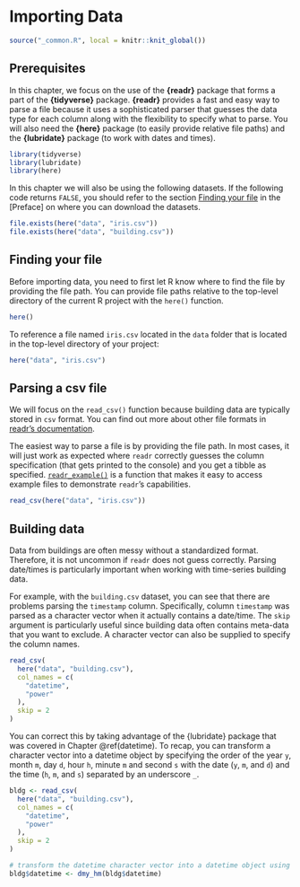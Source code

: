 # Importing Data

```r
source("_common.R", local = knitr::knit_global())
```

## Prerequisites

In this chapter, we focus on the use of the **{readr}** package that forms a
part of the **{tidyverse}** package. **{readr}** provides a fast and easy way to
parse a file because it uses a sophisticated parser that guesses the data type
for each column along with the flexibility to specify what to parse. You will
also need the **{here}** package (to easily provide relative file paths) and the
**{lubridate}** package (to work with dates and times).

```r
library(tidyverse)
library(lubridate)
library(here)
```

In this chapter we will also be using the following datasets. If the following
code returns `FALSE`, you should refer to the section [Finding your file] in the
[Preface] on where you can download the datasets.

```r
file.exists(here("data", "iris.csv"))
file.exists(here("data", "building.csv"))
```

## Finding your file

Before importing data, you need to first let R know where to find the file by
providing the file path. You can provide file paths relative to the top-level
directory of the current R project with the `here()` function.

```r
here()
```

To reference a file named `iris.csv` located in the `data` folder that is
located in the top-level directory of your project:

```r
here("data", "iris.csv")
```

## Parsing a csv file

We will focus on the `read_csv()` function because building data are typically
stored in `csv` format. You can find out more about other file formats in
[readr's documentation](https://readr.tidyverse.org).

The easiest way to parse a file is by providing the file path. In most cases, it
will just work as expected where `readr` correctly guesses the column
specification (that gets printed to the console) and you get a tibble as
specified.
[`readr_example()`](https://readr.tidyverse.org/reference/readr_example.html) is
a function that makes it easy to access example files to demonstrate `readr`'s
capabilities.

```r
read_csv(here("data", "iris.csv"))
```

## Building data

Data from buildings are often messy without a standardized format. Therefore, it
is not uncommon if `readr` does not guess correctly. Parsing date/times is
particularly important when working with time-series building data.

For example, with the `building.csv` dataset, you can see that there are
problems parsing the `timestamp` column. Specifically, column `timestamp` was
parsed as a character vector when it actually contains a date/time. The `skip`
argument is particularly useful since building data often contains meta-data
that you want to exclude. A character vector can also be supplied to specify the
column names.

```r

read_csv(
  here("data", "building.csv"),
  col_names = c(
    "datetime",
    "power"
  ),
  skip = 2
)
```

You can correct this by taking advantage of the {lubridate} package that was
covered in Chapter \@ref(datetime). To recap, you can transform a character
vector into a datetime object by specifying the order of the year `y`, month
`m`, day `d`, hour `h`, minute `m` and second `s` with the date (`y`, `m`, and
`d`) and the time (`h`, `m`, and `s`) separated by an underscore `_`.

```r
bldg <- read_csv(
  here("data", "building.csv"),
  col_names = c(
    "datetime",
    "power"
  ),
  skip = 2
)

# transform the datetime character vector into a datetime object using {lubridate}
bldg$datetime <- dmy_hm(bldg$datetime)

```

